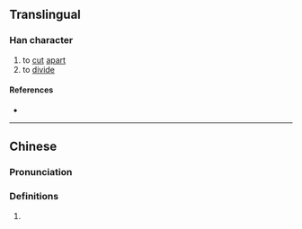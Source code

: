 {{character info/new}}
==Translingual==

===Han character===
{{Han char|rn=18|rad=刀|as=15|sn=17|four=|canj=UJSH|ids=⿱辥刀}}

# to [[cut]] [[apart]]
# to [[divide]]

====References====
* {{Han ref|kx=0145.270|hdz=10362.090|uh=350E|ud=13582}}

----

==Chinese==
{{zh-forms}}

===Pronunciation===
{{zh-pron
|m=xiè
|c=sit3
|mc=y
|cat=
}}

===Definitions===
{{zh-hanzi}}

# {{rfdef|zh}}